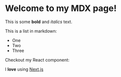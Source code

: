 # Welcome to my MDX page!

This is some **bold** and _italics_ text.

This is a list in markdown:

- One
- Two
- Three

Checkout my React component:

I **love** using [Next.js](https://nextjs.org/)
